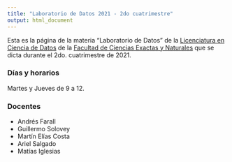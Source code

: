 ```yaml
---
title: "Laboratorio de Datos 2021 - 2do cuatrimestre"
output: html_document
---
```


<style type="text/css">
.title {
  display: none;
}

#getting-started img {
  margin-right: 10px;
}

</style>

<!-- <div class="row" style="padding-top: 30px;"> -->
<!-- <div class="col-sm-6"> -->

Esta es la página de la materia "Laboratorio de Datos" de la
[Licenciatura en Ciencia de Datos](https://https://lcd.exactas.uba.ar/) de la 
[Facultad de Ciencias Exactas y Naturales](https://https://lcd.exactas.uba.ar/) 
que se dicta durante el 2do. cuatrimestre de 2021.


### Días y horarios

Martes y Jueves de 9 a 12.

### Docentes

- Andrés Farall 
- Guillermo Solovey
- Martín Elías Costa
- Ariel Salgado
- Matías Iglesias

<!-- </div> -->
<!-- <div class="col-sm-6"> -->

<!-- ### Licenciatura en Ciencia de Datos -->

<!-- <a href = "https://https://lcd.exactas.uba.ar/"> -->
<!-- ![](images/marca2020-1negro.png) -->
<!-- </a> -->
<!-- </div> -->
